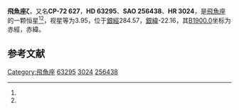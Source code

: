 {{Starbox begin
| name = 飛魚座ζ
}}
{{Starbox observe
| epoch = [[J2000.0|J2000.0]]
| constell = [[飛魚座|飛魚座]]<ref name=SIMBAD>{{cite web
 | url=http://simbad.u-strasbg.fr/simbad/sim-id?Ident=HR+3024
 | title =Pulsating variable Star
 | publisher=Centre de Données astronomiques de Strasbourg
 | work=SIMBAD
 | accessdate=2012-07-13}}</ref><ref name=DATA>{{cite web
 | url=http://vizier.u-strasbg.fr/viz-bin/VizieR-5?-out.add=.&-source=5050&-corr=PK=HR&-out.max=9999&HR=3024
 | title =VizieR Detailed Page
 | accessdate=2012-07-13}}</ref>
| 星官 = 
| ra = {{RA|7|41|49.2}}<ref name=SIMBAD /><ref name=DATA />
| dec = {{DEC|-72|36|22}}<ref name=SIMBAD /><ref name=DATA />
| appmag_v = 3.95<ref name=SIMBAD /><ref name=DATA />
}}
{{Starbox character
| class = K0III<ref name=SIMBAD /><ref name=DATA />
| b-v = 1.04<ref name=SIMBAD /><ref name=DATA />
| u-b = 0.83<ref name=SIMBAD /><ref name=DATA />
| r-i = 0.53<ref name=SIMBAD /><ref name=DATA />
| variable = 
}}
{{Starbox astrometry
| radial_v = 0.83
| prop_mo_ra = 48
| parallax = 0.017
| p_error = 
}}
{{Starbox catalog
| names =CP-72 627，[[SAO星表|SAO]] 256438，[[HD星表|HD]] 63295，[[HR星表|HR]] 3024}}
{{Starbox reference |Simbad=HR+3024}}
{{Starbox end}}

'''飛魚座ζ'''，又名'''CP-72 627'''，'''HD 63295'''、'''SAO 256438'''、'''HR 3024'''，是[[飛魚座|飛魚座]]的一颗恒星<ref name=SIMBAD /><ref name=DATA />，视星等为3.95，位于[[銀道座標系|銀經]]284.57，[[銀道座標系|銀緯]]-22.16，其[[B1900.0|B1900.0]]坐标为赤經{{RA|7|43|3.1}}，赤緯{{DEC|-72|-22.16|57}}。

== 参考文献 ==
{{reflist}}

{{star-stub}}

{{飛魚座恒星}}
[[Category:飛魚座|Category:飛魚座]]
[[Category:HD和HDE天體|63295]]
[[Category:HR天體|3024]]
[[Category:SAO天體|256438]]